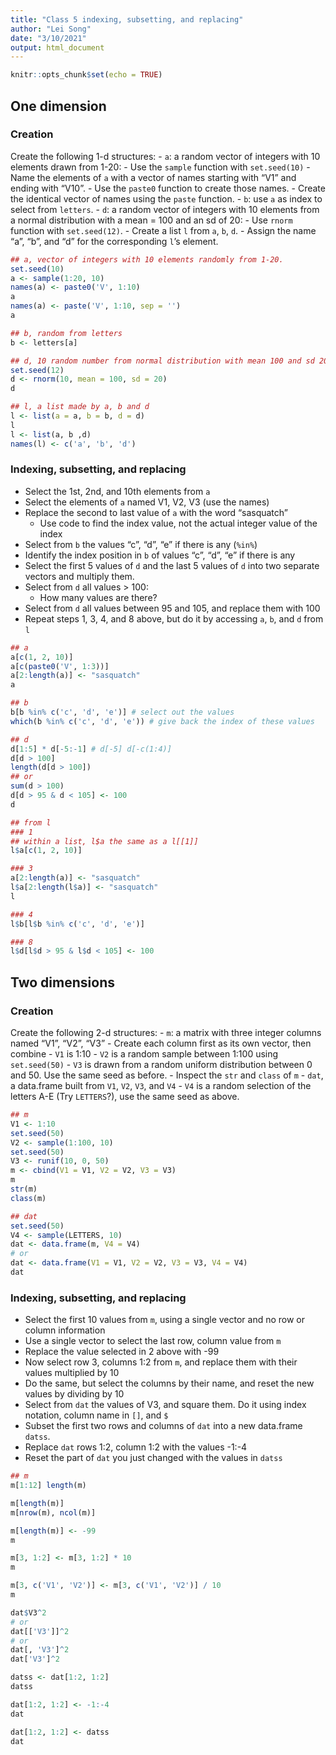 ```yaml
---
title: "Class 5 indexing, subsetting, and replacing"
author: "Lei Song"
date: "3/10/2021"
output: html_document
---
```


```r
knitr::opts_chunk$set(echo = TRUE)
```

## One dimension
### Creation

Create the following 1-d structures:
- `a`: a random vector of integers with 10 elements drawn from 1-20:
  - Use the `sample` function with `set.seed(10)`
  - Name the elements of `a` with a vector of names starting with "V1" and ending with "V10". 
      - Use the `paste0` function to create those names.
      - Create the identical vector of names using the `paste` function.
- `b`: use `a` as index to select from `letters`. 
- `d`: a random vector of integers with 10 elements from a normal distribution with a mean = 100 and an sd of 20:
  - Use `rnorm` function with `set.seed(12)`.
- Create a list `l` from `a`, `b`, `d`. 
    - Assign the name "a", "b", and "d" for the corresponding `l`'s element.

```r
## a, vector of integers with 10 elements randomly from 1-20.
set.seed(10)
a <- sample(1:20, 10)
names(a) <- paste0('V', 1:10)
a
names(a) <- paste('V', 1:10, sep = '')
a

## b, random from letters
b <- letters[a]

## d, 10 random number from normal distribution with mean 100 and sd 20
set.seed(12)
d <- rnorm(10, mean = 100, sd = 20)
d

## l, a list made by a, b and d
l <- list(a = a, b = b, d = d)
l
l <- list(a, b ,d)
names(l) <- c('a', 'b', 'd')
```

### Indexing, subsetting, and replacing

- Select the 1st, 2nd, and 10th elements from `a`
- Select the elements of `a` named V1, V2, V3 (use the names)
- Replace the second to last value of `a` with the word "sasquatch"
    - Use code to find the index value, not the actual integer value of the index
- Select from `b` the values "c", "d", "e" if there is any (`%in%`)
- Identify the index position in `b` of values "c", "d", "e" if there is any
- Select the first 5 values of `d` and the last 5 values of `d` into two separate vectors and multiply them.
- Select from `d` all values > 100:
    - How many values are there?
- Select from `d` all values between 95 and 105, and replace them with 100
- Repeat steps 1, 3, 4, and 8 above, but do it by accessing `a`, `b`, and `d` from `l`

```r
## a
a[c(1, 2, 10)]
a[c(paste0('V', 1:3))]
a[2:length(a)] <- "sasquatch"
a

## b
b[b %in% c('c', 'd', 'e')] # select out the values
which(b %in% c('c', 'd', 'e')) # give back the index of these values

## d
d[1:5] * d[-5:-1] # d[-5] d[-c(1:4)]
d[d > 100]
length(d[d > 100])
## or
sum(d > 100)
d[d > 95 & d < 105] <- 100
d

## from l
### 1
## within a list, l$a the same as a l[[1]]
l$a[c(1, 2, 10)]

### 3
a[2:length(a)] <- "sasquatch"
l$a[2:length(l$a)] <- "sasquatch"
l

### 4
l$b[l$b %in% c('c', 'd', 'e')]

### 8
l$d[l$d > 95 & l$d < 105] <- 100
```

## Two dimensions
### Creation

Create the following 2-d structures:
- `m`: a matrix with three integer columns named "V1", "V2", "V3"
  - Create each column first as its own vector, then combine
     - `V1` is 1:10
     - `V2` is a random sample between 1:100 using `set.seed(50)`
     - `V3` is drawn from a random uniform distribution between 0 and 50. Use the same seed as before.
  - Inspect the `str` and `class` of `m`
- `dat`, a data.frame built from `V1`, `V2`, `V3`, and `V4`
  - `V4` is a random selection of the letters A-E (Try `LETTERS`?), use the same seed as above.
  
```r
## m
V1 <- 1:10
set.seed(50)
V2 <- sample(1:100, 10)
set.seed(50)
V3 <- runif(10, 0, 50)
m <- cbind(V1 = V1, V2 = V2, V3 = V3)
m
str(m)
class(m)

## dat
set.seed(50)
V4 <- sample(LETTERS, 10)
dat <- data.frame(m, V4 = V4)
# or
dat <- data.frame(V1 = V1, V2 = V2, V3 = V3, V4 = V4)
dat
```

### Indexing, subsetting, and replacing

- Select the first 10 values from `m`, using a single vector and no row or column information
- Use a single vector to select the last row, column value from `m`
- Replace the value selected in 2 above with -99
- Now select row 3, columns 1:2 from `m`, and replace them with their values multiplied by 10
- Do the same, but select the columns by their name, and reset the new values by dividing by 10
- Select from `dat` the values of V3, and square them. Do it using index notation, column name in `[]`, and `$`
- Subset the first two rows and columns of `dat` into a new data.frame `datss`.
- Replace `dat` rows 1:2, column 1:2 with the values -1:-4
- Reset the part of `dat` you just changed with the values in `datss`

```r
## m
m[1:12] length(m)

m[length(m)]
m[nrow(m), ncol(m)]

m[length(m)] <- -99
m

m[3, 1:2] <- m[3, 1:2] * 10
m

m[3, c('V1', 'V2')] <- m[3, c('V1', 'V2')] / 10
m

dat$V3^2
# or
dat[['V3']]^2
# or
dat[, 'V3']^2
dat['V3']^2

datss <- dat[1:2, 1:2]
datss

dat[1:2, 1:2] <- -1:-4
dat

dat[1:2, 1:2] <- datss
dat
```

